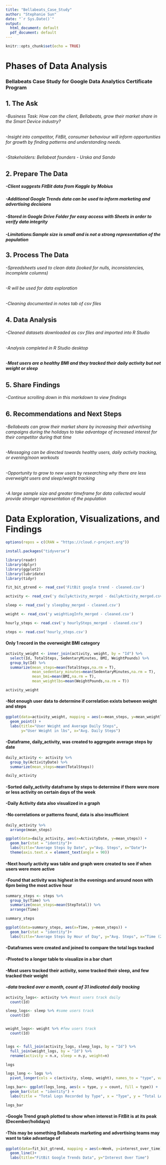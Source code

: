 ---
title: "Bellabeats_Case_Study"
author: "Stephanie Sun"
date: "`r Sys.Date()`"
output:
  html_document: default
  pdf_document: default
---

```{r setup, include=FALSE}
knitr::opts_chunk$set(echo = TRUE)
```

# **Phases of Data Analysis**

### Bellabeats Case Study for Google Data Analytics Certificate Program

## 1. The Ask

###### -Business Task: How can the client, Bellabeats, grow their market share in the Smart Device industry?

###### -Insight into competitor, FitBit, consumer behaviour will inform opportunities for growth by finding patterns and understanding needs.

###### -Stakeholders: Bellabeat founders - Urska and Sando

## 2. Prepare The Data

##### -Client suggests FitBit data from Kaggle by Mobius

##### -Additional Google Trends data can be used to inform marketing and advertising decisions

##### -Stored in Google Drive Folder for easy access with Sheets in order to verify data integrity

##### -Limitations:Sample size is small and is not a strong representation of the population

## 3. Process The Data

###### -Spreadsheets used to clean data (looked for nulls, inconsistencies, incomplete columns)

###### -R will be used for data exploration

###### -Cleaning documented in notes tab of csv files

## 4. Data Analysis 

###### -Cleaned datasets downloaded as csv files and imported into R Studio
###### -Analysis completed in R Studio desktop
###### -**Most users are a healthy BMI and they tracked their daily activity but not weight or sleep**

## 5. Share Findings

###### -Continue scrolling down in this markdown to view findings

## 6. Recommendations and Next Steps

###### -Bellabeats can grow their market share by increasing their advertising campaigns during the holidays to take advantage of increased interest for their competitor during that time
###### -Messaging can be directed towards healthy users, daily activity tracking, or evening/noon workouts
###### -Opportunity to grow to new users by researching why there are less overweight users and sleep/weight tracking
###### -A large sample size and greater timeframe for data collected would provide stronger representation of the population

# **Data Exploration, Visualizations, and Findings**

```{r message=FALSE, warning=FALSE, include=FALSE}
options(repos = c(CRAN = "https://cloud.r-project.org"))
```

```{r install and load packages, message=FALSE, warning=FALSE}

install.packages("tidyverse")

library(readr)
library(dplyr)
library(ggplot2)
library(lubridate)
library(tidyr)
```

```{r import datasets, message=FALSE, warning=FALSE}
fit_bit_gtrend <- read_csv('FitBit google trend - cleaned.csv')

activity <- read_csv('y dailyActivity_merged - dailyActivity_merged.csv')

sleep <- read_csv('y sleepDay_merged - cleaned.csv')

weight <- read_csv('y weightLogInfo_merged - cleaned.csv')

hourly_steps <- read.csv('y hourlySteps_merged - cleaned.csv')

steps <- read.csv('hourly_steps.csv')
```

#### Only 1 record in the overweight BMI category

```{r Joining Activity and Weight dataframes, warning=FALSE}

activity_weight <- inner_join(activity, weight, by = "Id") %>% 
  select(Id, TotalSteps, SedentaryMinutes, BMI, WeightPounds) %>% 
  group_by(Id) %>% 
  summarize(mean_steps=mean(TotalSteps,na.rm = T),
            mean_sedentary_minutes=mean(SedentaryMinutes,na.rm = T),
            mean_bmi=mean(BMI,na.rm = T),
            mean_weightlbs=mean(WeightPounds,na.rm = T))  

activity_weight

```

#### -Not enough user data to determine if correlation exists between weight and steps

```{r Plot Compares User Weight and Average Daily Steps, echo=FALSE}

ggplot(data=activity_weight, mapping = aes(x=mean_steps, y=mean_weightlbs))+
  geom_point() +
  labs(title="User Weight and Average Daily Steps",
       y="User Weight in lbs", x="Avg. Daily Steps")

```

#### -Dataframe, daily_activity, was created to aggregate average steps by date

```{r Summary table of Average Daily Steps}

daily_activity <- activity %>% 
  group_by(ActivityDate) %>%
  summarize(mean_steps=mean(TotalSteps))

daily_activity

```

#### -Sorted daily_activity dataframe by steps to determine if there were more or less activity on certain days of the week

#### -Daily Activity data also visualized in a graph

#### -No correlations or patterns found, data is also insufficient

```{r daily activities sorted by steps}

daily_activity %>% 
  arrange(mean_steps)

```

```{r visualization of daily activities by date, echo=FALSE}

ggplot(data=daily_activity, aes(x=ActivityDate, y=mean_steps)) +
  geom_bar(stat = "identity")+
  labs(title="Average Steps by Date", y="Avg. Steps", x="Date")+
  theme(axis.text.x = element_text(angle = 90))

```

#### -Next hourly activity was table and graph were created to see if when users were more active

#### -Found that activity was highest in the evenings and around noon with 6pm being the most active hour

```{r determine hour of day with most steps}

summary_steps <- steps %>% 
  group_by(Time) %>%
  summarize(mean_steps=mean(StepTotal)) %>% 
  arrange(Time)

summary_steps

```

```{r chart of hourly activity, echo=FALSE}

ggplot(data=summary_steps, aes(x=Time, y=mean_steps)) +
  geom_bar(stat = "identity")+
  labs(title="Average Steps by Hour of Day", y="Avg. Steps", x="Time (24hr format)")

```

#### -Dataframes were created and joined to compare the total logs tracked

#### -Pivoted to a longer table to visualize in a bar chart

#### -Most users tracked their activity, some tracked their sleep, and few tracked their weight

#### -*data tracked over a month, count of 31 indicated daily tracking*

```{r comparing the count of activity, sleep, weight}

activity_logs<- activity %>% #most users track daily
  count(Id)

sleep_logs<- sleep %>% #some users track
  count(Id)


weight_logs<- weight %>% #few users track
  count(Id)


logs <- full_join(activity_logs, sleep_logs, by = "Id") %>%
  full_join(weight_logs, by = "Id") %>% 
  rename(activity = n.x, sleep = n.y, weight=n)

logs

```

```{r long chart format and graph to compare count of logs by type, echo=FALSE, warning=FALSE}

logs_long <- logs %>%
  pivot_longer(cols = c(activity, sleep, weight), names_to = "type", values_to = "count")

logs_bar<- ggplot(logs_long, aes(x = type, y = count, fill = type)) +
  geom_bar(stat = "identity") +
  labs(title = "Total Logs Recorded by Type", x = "Type", y = "Total Logs")

logs_bar

```

#### -Google Trend graph plotted to show when interest in FitBit is at its peak (December/holidays)

#### -This may be something Bellabeats marketing and advertising teams may want to take advantage of

```{r line graph of FitBit interest since 2013, echo=FALSE}

ggplot(data=fit_bit_gtrend, mapping = aes(x=Week, y=interest_over_time))+
  geom_line()+
  labs(title="FitBit Google Trends Data", y="Interest Over Time")

```

